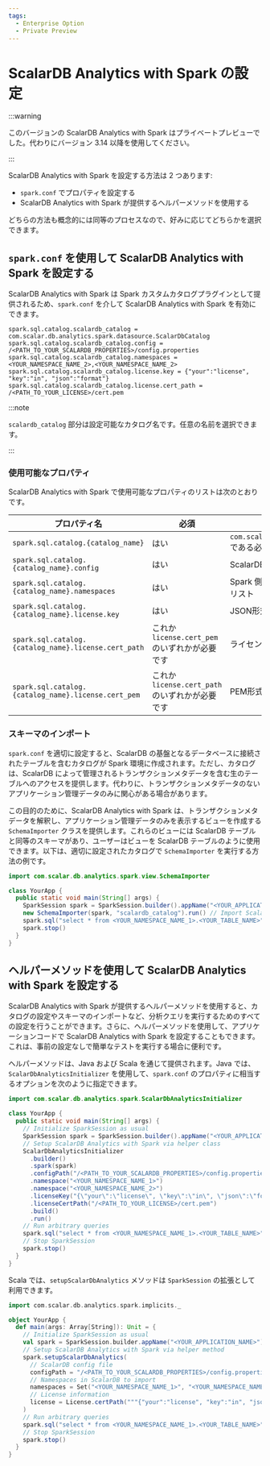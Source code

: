 ```yaml
---
tags:
  - Enterprise Option
  - Private Preview
---
```


# ScalarDB Analytics with Spark の設定


<TranslationBanner />

:::warning

このバージョンの ScalarDB Analytics with Spark はプライベートプレビューでした。代わりにバージョン 3.14 以降を使用してください。

:::

ScalarDB Analytics with Spark を設定する方法は 2 つあります:

- `spark.conf` でプロパティを設定する
- ScalarDB Analytics with Spark が提供するヘルパーメソッドを使用する

どちらの方法も概念的には同等のプロセスなので、好みに応じてどちらかを選択できます。

## `spark.conf` を使用して ScalarDB Analytics with Spark を設定する

ScalarDB Analytics with Spark は Spark カスタムカタログプラグインとして提供されるため、`spark.conf` を介して ScalarDB Analytics with Spark を有効にできます。

```properties
spark.sql.catalog.scalardb_catalog = com.scalar.db.analytics.spark.datasource.ScalarDbCatalog
spark.sql.catalog.scalardb_catalog.config = /<PATH_TO_YOUR_SCALARDB_PROPERTIES>/config.properties
spark.sql.catalog.scalardb_catalog.namespaces = <YOUR_NAMESPACE_NAME_2>,<YOUR_NAMESPACE_NAME_2>
spark.sql.catalog.scalardb_catalog.license.key = {"your":"license", "key":"in", "json":"format"}
spark.sql.catalog.scalardb_catalog.license.cert_path = /<PATH_TO_YOUR_LICENSE>/cert.pem
```

:::note

`scalardb_catalog` 部分は設定可能なカタログ名です。任意の名前を選択できます。

:::

### 使用可能なプロパティ

ScalarDB Analytics with Spark で使用可能なプロパティのリストは次のとおりです。

| プロパティ名                                           | 必須                                         | 説明                                                                        |
|------------------------------------------------------|---------------------------------------------|-----------------------------------------------------------------------------|
| `spark.sql.catalog.{catalog_name}`                   | はい                                        | `com.scalar.db.analytics.spark.datasource.ScalarDbCatalog` である必要があります |
| `spark.sql.catalog.{catalog_name}.config`            | はい                                        | ScalarDB 設定ファイルへのパス                                                   |
| `spark.sql.catalog.{catalog_name}.namespaces`        | はい                                        | Spark 側にインポートする ScalarDB 名前空間のコンマ区切りリスト                      |
| `spark.sql.catalog.{catalog_name}.license.key`       | はい                                        | JSON形式のライセンスキー                                                        |
| `spark.sql.catalog.{catalog_name}.license.cert_path` | これか `license.cert_pem` のいずれかが必要です  | ライセンス証明書ファイルへのパス                                                  |
| `spark.sql.catalog.{catalog_name}.license.cert_pem`  | これか `license.cert_path` のいずれかが必要です | PEM形式のライセンス証明書                                                       |

### スキーマのインポート

`spark.conf` を適切に設定すると、ScalarDB の基盤となるデータベースに接続されたテーブルを含むカタログが Spark 環境に作成されます。ただし、カタログは、ScalarDB によって管理されるトランザクションメタデータを含む生のテーブルへのアクセスを提供します。代わりに、トランザクションメタデータのないアプリケーション管理データのみに関心がある場合があります。

この目的のために、ScalarDB Analytics with Spark は、トランザクションメタデータを解釈し、アプリケーション管理データのみを表示するビューを作成する `SchemaImporter` クラスを提供します。これらのビューには ScalarDB テーブルと同等のスキーマがあり、ユーザーはビューを ScalarDB テーブルのように使用できます。以下は、適切に設定されたカタログで `SchemaImporter` を実行する方法の例です。

```java
import com.scalar.db.analytics.spark.view.SchemaImporter

class YourApp {
  public static void main(String[] args) {
    SparkSession spark = SparkSession.builder().appName("<YOUR_APPLICATION_NAME>").getOrCreate()
    new SchemaImporter(spark, "scalardb_catalog").run() // Import ScalarDB table schemas from the catalog named "scalardb_catalog"
    spark.sql("select * from <YOUR_NAMESPACE_NAME_1>.<YOUR_TABLE_NAME>").show()
    spark.stop()
  }
}
```

## ヘルパーメソッドを使用して ScalarDB Analytics with Spark を設定する

ScalarDB Analytics with Spark が提供するヘルパーメソッドを使用すると、カタログの設定やスキーマのインポートなど、分析クエリを実行するためのすべての設定を行うことができます。さらに、ヘルパーメソッドを使用して、アプリケーションコードで ScalarDB Analytics with Spark を設定することもできます。これは、事前の設定なしで簡単なテストを実行する場合に便利です。

ヘルパーメソッドは、Java および Scala を通じて提供されます。Java では、`ScalarDbAnalyticsInitializer` を使用して、`spark.conf` のプロパティに相当するオプションを次のように指定できます。

```java
import com.scalar.db.analytics.spark.ScalarDbAnalyticsInitializer

class YourApp {
  public static void main(String[] args) {
    // Initialize SparkSession as usual
    SparkSession spark = SparkSession.builder().appName("<YOUR_APPLICATION_NAME>").getOrCreate()
    // Setup ScalarDB Analytics with Spark via helper class
    ScalarDbAnalyticsInitializer
      .builder()
      .spark(spark)
      .configPath("/<PATH_TO_YOUR_SCALARDB_PROPERTIES>/config.properties")
      .namespace("<YOUR_NAMESPACE_NAME_1>")
      .namespace("<YOUR_NAMESPACE_NAME_2>")
      .licenseKey("{\"your\":\"license\", \"key\":\"in\", \"json\":\"format\"}")
      .licenseCertPath("/<PATH_TO_YOUR_LICENSE>/cert.pem")
      .build()
      .run()
    // Run arbitrary queries
    spark.sql("select * from <YOUR_NAMESPACE_NAME_1>.<YOUR_TABLE_NAME>").show()
    // Stop SparkSession
    spark.stop()
  }
}
```

Scala では、`setupScalarDbAnalytics` メソッドは `SparkSession` の拡張として利用できます。

```scala
import com.scalar.db.analytics.spark.implicits._

object YourApp {
  def main(args: Array[String]): Unit = {
    // Initialize SparkSession as usual
    val spark = SparkSession.builder.appName("<YOUR_APPLICATION_NAME>").getOrCreate()
    // Setup ScalarDB Analytics with Spark via helper method
    spark.setupScalarDbAnalytics(
      // ScalarDB config file
      configPath = "/<PATH_TO_YOUR_SCALARDB_PROPERTIES>/config.properties",
      // Namespaces in ScalarDB to import
      namespaces = Set("<YOUR_NAMESPACE_NAME_1>", "<YOUR_NAMESPACE_NAME_2>"),
      // License information
      license = License.certPath("""{"your":"license", "key":"in", "json":"format"}""", "/<PATH_TO_YOUR_LICENSE>/cert.pem")
    )
    // Run arbitrary queries
    spark.sql("select * from <YOUR_NAMESPACE_NAME_1>.<YOUR_TABLE_NAME>").show()
    // Stop SparkSession
    spark.stop()
  }
}
```

